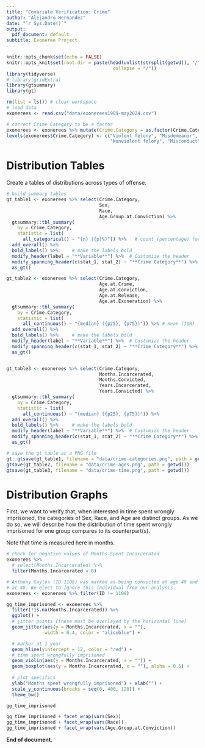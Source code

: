 ```yaml
---
title: "Covariate Verification: Crime"
author: "Alejandro Hernandez"
date: "`r Sys.Date()`"
output:
  pdf_document: default
subtitle: Exoneree Project
---
```


```r
knitr::opts_chunk$set(echo = FALSE)
knitr::opts_knit$set(root.dir = paste(head(unlist(strsplit(getwd(), "/")), -1), 
                                       collapse = "/"))
library(tidyverse)
# library(gridExtra)
library(gtsummary)
library(gt)
```

```r
rm(list = ls()) # clear workspace
# load data
exonerees <- read.csv("data/exonerees1989-may2024.csv")

# correct Crime Category to be a factor
exonerees <- exonerees %>% mutate(Crime.Category = as.factor(Crime.Category))
levels(exonerees$Crime.Category) <- c("Violent felony", "Misdemeanor",
                                      "Nonviolent felony", "Misconduct")
```
# Distribution Tables

Create a tables of distributions across types of offense.   

```r
# build summary tables
gt_table1 <- exonerees %>% select(Crime.Category, 
                                  Sex, 
                                  Race, 
                                  Age.Group.at.Conviction) %>%
  gtsummary::tbl_summary(
    by = Crime.Category,
    statistic = list(
      all_categorical() ~ "{n} ({p}%)")) %>%   # count (percentage) for factors
  add_overall() %>%
  bold_labels() %>%     # make the labels bold
  modify_header(label ~ "**Variable**") %>%  # Customize the header
  modify_spanning_header(c(stat_1, stat_2) ~ "**Crime Category**") %>%
  as_gt()

gt_table2 <- exonerees %>% select(Crime.Category, 
                                  Age.at.Crime, 
                                  Age.at.Conviction, 
                                  Age.at.Release, 
                                  Age.at.Exoneration) %>%
  gtsummary::tbl_summary(
    by = Crime.Category,
    statistic = list(
      all_continuous() ~ "{median} ({p25}, {p75})")) %>% # mean (IQR) for continuous
  add_overall() %>%
  bold_labels() %>%     # make the labels bold
  modify_header(label ~ "**Variable**") %>%  # Customize the header
  modify_spanning_header(c(stat_1, stat_2) ~ "**Crime Category**") %>%
  as_gt()


gt_table3 <- exonerees %>% select(Crime.Category, 
                                  Months.Incarcerated, 
                                  Months.Convicted, 
                                  Years.Incarcerated, 
                                  Years.Convicted) %>%
  gtsummary::tbl_summary(
    by = Crime.Category,
    statistic = list(
      all_continuous() ~ "{median} ({p25}, {p75})")) %>%
  add_overall() %>%
  bold_labels() %>%     # make the labels bold
  modify_header(label ~ "**Variable**") %>%  # Customize the header
  modify_spanning_header(c(stat_1, stat_2) ~ "**Crime Category**") %>%
  as_gt()

# save the gt table as a PNG file
gt::gtsave(gt_table1, filename = "data/crime-categories.png", path = getwd())
gtsave(gt_table2, filename = "data/crime-ages.png", path = getwd())
gtsave(gt_table3, filename = "data/crime-time.png", path = getwd())
```

# Distribution Graphs

First, we want to verify that, when interested in time spent wrongly imprisoned, the categories of Sex, Race, and Age are distinct groups. As we do so, we will describe how the distribution of time spent wrongly imprisoned for one group compares to its counterpart(s).

Note that time is measured here in months.

```r
# check for negative values of Months Spent Incarcerated
exonerees %>% 
  # select(Months.Incarcerated) %>%
  filter(Months.Incarcerated < 0)

# Anthony Gayles (ID 1108) was marked as being convicted at age 49 and released 
# at 48. We elect to ignore this individual from our analysis.
exonerees <- exonerees %>% filter(ID != 1108)
```


```r
gg_time_imprisoned <- exonerees %>%
  filter(!is.na(Months.Incarcerated)) %>%
  ggplot() +
  # jitter points (these must be overlayed by the horizontal line)
  geom_jitter(aes(y = Months.Incarcerated, x = ""), 
              width = 0.4, color = "aliceblue") +

  # marker at 1 year
  geom_hline(yintercept = 12, color = "red") +
  # time spent wrongfully imprisoned
  geom_violin(aes(y = Months.Incarcerated, x = "")) +
  geom_boxplot(aes(y = Months.Incarcerated, x = ""), alpha = 0.5) +
  
  # plot specifics
  ylab("Months spent wrongfully imprisoned") + xlab("") +
  scale_y_continuous(breaks = seq(0, 400, 120)) +
  theme_bw()

gg_time_imprisoned
```


```r
gg_time_imprisoned + facet_wrap(vars(Sex))
gg_time_imprisoned + facet_wrap(vars(Race))
gg_time_imprisoned + facet_wrap(vars(Age.Group.at.Conviction))
```


**End of document.**